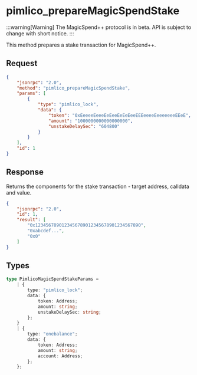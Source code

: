 # pimlico_prepareMagicSpendStake

:::warning[Warning]
The MagicSpend++ protocol is in beta. API is subject to change with short notice.
:::

This method prepares a stake transaction for MagicSpend++.

## Request

```json
{
    "jsonrpc": "2.0",
    "method": "pimlico_prepareMagicSpendStake",
    "params": [
        {
            "type": "pimlico_lock",
            "data": {
                "token": "0xEeeeeEeeeEeEeeEeEeEeeEEEeeeeEeeeeeeeEEeE",
                "amount": "1000000000000000000",
                "unstakeDelaySec": "604800"
            }
        }
    ],
    "id": 1
}
```

## Response

Returns the components for the stake transaction - target address, calldata and value.

```json
{
    "jsonrpc": "2.0",
    "id": 1,
    "result": [
        "0x1234567890123456789012345678901234567890",
        "0xabcdef...",
        "0x0"
    ]
}
```

## Types

```typescript
type PimlicoMagicSpendStakeParams =
    | {
        type: "pimlico_lock";
        data: {
            token: Address;
            amount: string;
            unstakeDelaySec: string;
        };
    }
    | {
        type: "onebalance";
        data: {
            token: Address;
            amount: string;
            account: Address;
        };
    };
``` 